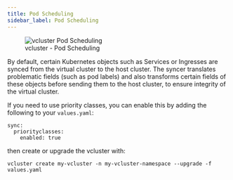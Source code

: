 ```yaml
---
title: Pod Scheduling
sidebar_label: Pod Scheduling
---
```


<figure>
  <img src="/docs/media/diagrams/vcluster-pod-scheduling.svg" alt="vcluster Pod Scheduling" />
  <figcaption>vcluster - Pod Scheduling</figcaption>
</figure>

By default, certain Kubernetes objects such as Services or Ingresses are synced from the virtual cluster to the host cluster. The syncer translates problematic fields (such as pod labels) and also transforms certain fields of these objects before sending them to the host cluster, to ensure integrity of the virtual cluster.

If you need to use priority classes, you can enable this by adding the following to your `values.yaml`:
```
sync:
  priorityclasses:
    enabled: true
```
then create or upgrade the vcluster with:

```
vcluster create my-vcluster -n my-vcluster-namespace --upgrade -f values.yaml
```